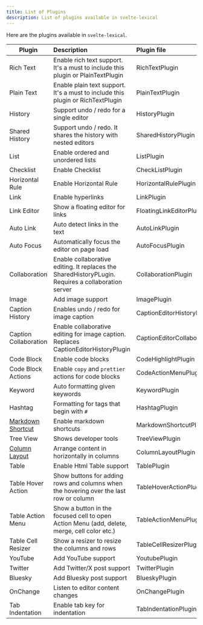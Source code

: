 ```yaml
---
title: List of Plugins
description: List of plugins available in svelte-lexical
---
```


Here are the plugins available in `svelte-lexical`.

| Plugin                                  | Description                                                                                        | Plugin file                      | Dependencies                     |
| --------------------------------------- | :------------------------------------------------------------------------------------------------- | :------------------------------- | :------------------------------- |
| Rich Text                               | Enable rich text support. It's a must to include this plugin or PlainTextPlugin                    | RichTextPlugin                   |                                  |
| Plain Text                              | Enable plain text support. It's a must to include this plugin or RichTextPlugin                    | PlainTextPlugin                  |                                  |
| History                                 | Support undo / redo for a single editor                                                           | HistoryPlugin                    |                                  |
| Shared History                          | Support undo / redo. It shares the history with nested editors                                     | SharedHistoryPlugin              |                                  |
| List                                    | Enable ordered and unordered lists                                                                 | ListPlugin                       |                                  |
| Checklist                               | Enable Checklist                                                                                   | CheckListPlugin                  |                                  |
| Horizontal Rule                         | Enable Horizontal Rule                                                                             | HorizontalRulePlugin             |                                  |
| Link                                    | Enable hyperlinks                                                                                  | LinkPlugin                       |                                  |
| Link Editor                             | Show a floating editor for links                                                                   | FloatingLinkEditorPlugin         | LinkPlugin                       |
| Auto Link                               | Auto detect links in the text                                                                      | AutoLinkPlugin                   |                                  |
| Auto Focus                              | Automatically focus the editor on page load                                                        | AutoFocusPlugin                  |                                  |
| Collaboration                           | Enable collaborative editing. It replaces the SharedHistoryPLugin. Requires a collaboration server | CollaborationPlugin              |                                  |
| Image                                   | Add image support                                                                                  | ImagePlugin                      |                                  |
| Caption History                         | Enables undo / redo for image caption                                                              | CaptionEditorHistoryPlugin       | ImagePlugin                      |
| Caption Collaboration                   | Enable collaborative editing for image caption. Replaces CaptionEditorHistoryPlugin                | CaptionEditorCollaborationPlugin | ImagePlugin                      |
| Code Block                              | Enable code blocks                                                                                 | CodeHighlightPlugin              |                                  |
| Code Block Actions                      | Enable `copy` and `prettier` actions for code blocks                                               | CodeActionMenuPlugin             | CodeHighlightPlugin              |
| Keyword                                 | Auto formatting given keywords                                                                     | KeywordPlugin                    |                                  |
| Hashtag                                 | Formatting for tags that begin with `#`                                                            | HashtagPlugin                    |                                  |
| [Markdown Shortcut](markdown-shortcuts) | Enable markdown shortcuts                                                                          | MarkdownShortcutPlugin           | Depends on the transformers used |
| Tree View                               | Shows developer tools                                                                              | TreeViewPlugin                   |                                  |
| [Column Layout](column-layout)          | Arrange content in horizontally in columns                                                         | ColumnLayoutPlugin               |                                  |
| Table                                   | Enable Html Table support                                                                          | TablePlugin                      |                                  |
| Table Hover Action                      | Show buttons for adding rows and columns when the hovering over the last row or column             | TableHoverActionPlugin           | TablePlugin                      |
| Table Action Menu                       | Show a button in the focused cell to open Action Menu (add, delete, merge, cell color etc.)        | TableActionMenuPlugin            | TablePlugin                      |
| Table Cell Resizer                      | Show a resizer to resize the columns and rows                                                      | TableCellResizerPlugin           | TablePlugin                      |
| YouTube                                 | Add YouTube support                                                                                | YoutubePlugin                    |                                  |
| Twitter                                 | Add Twitter/X post support                                                                         | TwitterPlugin                    |                                  |
| Bluesky                                 | Add Bluesky post support                                                                           | BlueskyPlugin                    |                                  |
| OnChange                                | Listen to editor content changes                                                                   | OnChangePlugin                   |                                  |
| Tab Indentation                         | Enable tab key for indentation                                                                     | TabIndentationPlugin             |                                  |
